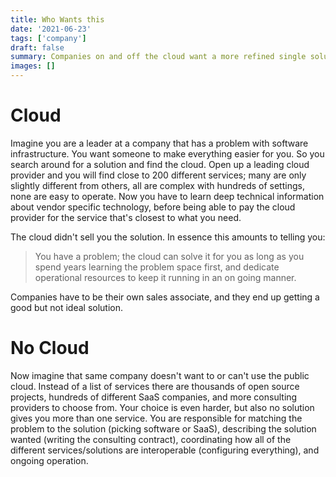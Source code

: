 ```yaml
---
title: Who Wants this
date: '2021-06-23'
tags: ['company']
draft: false
summary: Companies on and off the cloud want a more refined single solution for their compute needs.
images: []
---
```


# Cloud

Imagine you are a leader at a company that has a problem with software infrastructure. You want someone to make everything easier for you. So you search around for a solution and find the cloud. Open up a leading cloud provider and you will find close to 200 different services; many are only slightly different from others, all are complex with hundreds of settings, none are easy to operate. Now you have to learn deep technical information about vendor specific technology, before being able to pay the cloud provider for the service that's closest to what you need.

The cloud didn't sell you the solution. In essence this amounts to telling you:

> You have a problem; the cloud can solve it for you as long as you spend years learning the problem space first, and dedicate operational resources to keep it running in an on going manner.

Companies have to be their own sales associate, and they end up getting a good but not ideal solution.

# No Cloud

Now imagine that same company doesn't want to or can't use the public cloud. Instead of a list of services there are thousands of open source projects, hundreds of different SaaS companies, and more consulting providers to choose from. Your choice is even harder, but also no solution gives you more than one service. You are responsible for matching the problem to the solution (picking software or SaaS), describing the solution wanted (writing the consulting contract), coordinating how all of the different services/solutions are interoperable (configuring everything), and ongoing operation.
